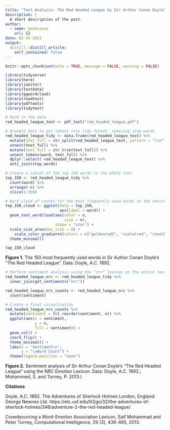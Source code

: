 ```yaml
---
title: "Text Analysis: The Red Headed League by Sir Arthur Conan Doyle"
description: |
  A short description of the post.
author:
  - name: Genevieve
    url: {}
date: 02-24-2021
output:
  distill::distill_article:
    self_contained: false
---
```



```r
knitr::opts_chunk$set(echo = TRUE, message = FALSE, warning = FALSE)

library(tidyverse)
library(here)
library(janitor)
library(textdata)
library(ggwordcloud)
library(readtext)
library(pdftools)
library(tidytext)
```

```r
# Read in the data
red_headed_league_text <- pdf_text("red_headed_league.pdf")
```

```r
# Wrangle data to get tokens into tidy format, removing stop words
red_headed_league_tidy <- data.frame(red_headed_league_text) %>% 
  mutate(text_full = str_split(red_headed_league_text, pattern = "\\n")) %>% 
  unnest(text_full) %>% 
  mutate(text_full = str_trim(text_full)) %>% 
  unnest_tokens(word, text_full) %>% 
  dplyr::select(-red_headed_league_text) %>% 
  anti_join(stop_words)
```

```r
# Create a subset of the top 150 words in the whole text 
top_150 <- red_headed_league_tidy %>% 
  count(word) %>% 
  arrange(-n) %>% 
  slice(1:150)

# Word cloud of counts for the most frequently used words in the entire text
top_150_cloud <- ggplot(data = top_150,
                        aes(label = word)) +
  geom_text_wordcloud(aes(color = n, 
                          size = n), 
                      shape = "star") +
  scale_size_area(max_size = 8) +
    scale_color_gradientn(colors = c("goldenrod3", "violetred", "steelblue4")) +
  theme_minimal()

top_150_cloud
```

**Figure 1.** The 150 most frequently used words in Sir Author Conan Doyle's "The Red Headed League". Data: Doyle, A.C. 1892.

```r
# Perform sentiment analysis using the "nrc" lexicon on the entire text
red_headed_league_nrc <- red_headed_league_tidy %>% 
  inner_join(get_sentiments("nrc"))

red_headed_league_nrc_counts <- red_headed_league_nrc %>% 
  count(sentiment)

# Create a final visualization
red_headed_league_nrc_counts %>% 
  mutate(sentiment = fct_reorder(sentiment, n)) %>% 
  ggplot(aes(x = sentiment,
             y = n,
             fill = sentiment)) +
  geom_col() +
  coord_flip() +
  theme_minimal() +
  labs(x = "Sentiment\n",
       y = "\nWord Count") +
  theme(legend.position = "none")

```

**Figure 2.** Sentiment analysis of Sir Arthur Conan Doyle's "The Red Headed League" using the NRC Emotion Lexicon. Data: Doyle, A.C. 1892.; Mohammed, S. and Turney, P. 2013.)


**Citations**

Doyle, A.C. 1892. The Adventures of Sherlock Holmes London, England: George Newnes Ltd. https://etc.usf.edu/lit2go/32/the-adventures-of-sherlock-holmes/346/adventure-2-the-red-headed-league/

Crowdsourcing a Word-Emotion Association Lexicon, Saif Mohammad and Peter Turney, Computational Intelligence, 29 (3), 436-465, 2013.

